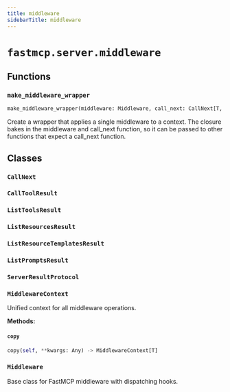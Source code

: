 ```yaml
---
title: middleware
sidebarTitle: middleware
---
```


# `fastmcp.server.middleware`

## Functions

### `make_middleware_wrapper`

```python
make_middleware_wrapper(middleware: Middleware, call_next: CallNext[T, R]) -> CallNext[T, R]
```


Create a wrapper that applies a single middleware to a context. The
closure bakes in the middleware and call_next function, so it can be
passed to other functions that expect a call_next function.


## Classes

### `CallNext`

### `CallToolResult`

### `ListToolsResult`

### `ListResourcesResult`

### `ListResourceTemplatesResult`

### `ListPromptsResult`

### `ServerResultProtocol`

### `MiddlewareContext`


Unified context for all middleware operations.


**Methods:**

#### `copy`

```python
copy(self, **kwargs: Any) -> MiddlewareContext[T]
```

### `Middleware`


Base class for FastMCP middleware with dispatching hooks.

